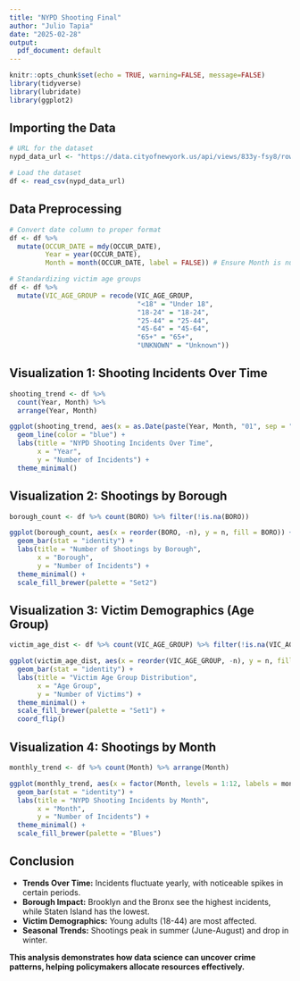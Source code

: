 ---
title: "NYPD Shooting Final"
author: "Julio Tapia"
date: "2025-02-28"
output:
  pdf_document: default
---

```{r setup, include=FALSE}
knitr::opts_chunk$set(echo = TRUE, warning=FALSE, message=FALSE)
library(tidyverse)
library(lubridate)
library(ggplot2)
```

## Importing the Data

```{r import_data, message=FALSE}
# URL for the dataset
nypd_data_url <- "https://data.cityofnewyork.us/api/views/833y-fsy8/rows.csv?accessType=DOWNLOAD"

# Load the dataset
df <- read_csv(nypd_data_url)
```

## Data Preprocessing

```{r clean_data}
# Convert date column to proper format
df <- df %>%
  mutate(OCCUR_DATE = mdy(OCCUR_DATE),
         Year = year(OCCUR_DATE),
         Month = month(OCCUR_DATE, label = FALSE)) # Ensure Month is numeric

# Standardizing victim age groups
df <- df %>%
  mutate(VIC_AGE_GROUP = recode(VIC_AGE_GROUP,
                                "<18" = "Under 18",
                                "18-24" = "18-24",
                                "25-44" = "25-44",
                                "45-64" = "45-64",
                                "65+" = "65+",
                                "UNKNOWN" = "Unknown"))
```

## Visualization 1: Shooting Incidents Over Time

```{r lineplot_shootings, echo=FALSE}
shooting_trend <- df %>%
  count(Year, Month) %>%
  arrange(Year, Month)

ggplot(shooting_trend, aes(x = as.Date(paste(Year, Month, "01", sep = "-")), y = n)) +
  geom_line(color = "blue") +
  labs(title = "NYPD Shooting Incidents Over Time",
       x = "Year",
       y = "Number of Incidents") +
  theme_minimal()
```

## Visualization 2: Shootings by Borough

```{r barplot_borough, echo=FALSE}
borough_count <- df %>% count(BORO) %>% filter(!is.na(BORO))

ggplot(borough_count, aes(x = reorder(BORO, -n), y = n, fill = BORO)) +
  geom_bar(stat = "identity") +
  labs(title = "Number of Shootings by Borough",
       x = "Borough",
       y = "Number of Incidents") +
  theme_minimal() +
  scale_fill_brewer(palette = "Set2")
```

## Visualization 3: Victim Demographics (Age Group)

```{r barplot_victim_age, echo=FALSE}
victim_age_dist <- df %>% count(VIC_AGE_GROUP) %>% filter(!is.na(VIC_AGE_GROUP))

ggplot(victim_age_dist, aes(x = reorder(VIC_AGE_GROUP, -n), y = n, fill = VIC_AGE_GROUP)) +
  geom_bar(stat = "identity") +
  labs(title = "Victim Age Group Distribution",
       x = "Age Group",
       y = "Number of Victims") +
  theme_minimal() +
  scale_fill_brewer(palette = "Set1") +
  coord_flip()
```

## Visualization 4: Shootings by Month

```{r barplot_monthly_trends, echo=FALSE}
monthly_trend <- df %>% count(Month) %>% arrange(Month)

ggplot(monthly_trend, aes(x = factor(Month, levels = 1:12, labels = month.abb), y = n, fill = factor(Month))) +
  geom_bar(stat = "identity") +
  labs(title = "NYPD Shooting Incidents by Month",
       x = "Month",
       y = "Number of Incidents") +
  theme_minimal() +
  scale_fill_brewer(palette = "Blues")
```

## Conclusion

- **Trends Over Time:** Incidents fluctuate yearly, with noticeable spikes in certain periods.
- **Borough Impact:** Brooklyn and the Bronx see the highest incidents, while Staten Island has the lowest.
- **Victim Demographics:** Young adults (18-44) are most affected.
- **Seasonal Trends:** Shootings peak in summer (June-August) and drop in winter.

**This analysis demonstrates how data science can uncover crime patterns, helping policymakers allocate resources effectively.**
